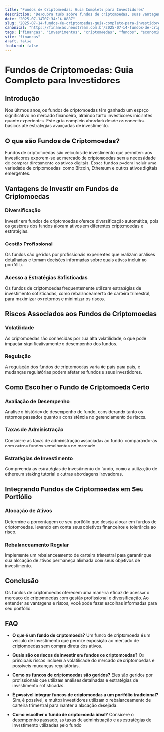 ```yaml
---
title: "Fundos de Criptomoedas: Guia Completo para Investidores"
description: "Descubra tudo sobre fundos de criptomoedas, suas vantagens, estratégias de investimento e como integrar em seu portfólio."
date: "2025-07-14T07:34:16.088Z"
slug: "2025-07-14-fundos-de-criptomoedas-guia-completo-para-investidores"
canonical: "https://financas.neostream.com.br/2025-07-14-fundos-de-criptomoedas-guia-completo-para-investidores"
tags: ["finanças", "investimentos", "criptomoedas", "fundos", "economia"]
site: "financas"
draft: false
featured: false
---
```


# Fundos de Criptomoedas: Guia Completo para Investidores

## Introdução
Nos últimos anos, os fundos de criptomoedas têm ganhado um espaço significativo no mercado financeiro, atraindo tanto investidores iniciantes quanto experientes. Este guia completo abordará desde os conceitos básicos até estratégias avançadas de investimento.

## O que são Fundos de Criptomoedas?
Fundos de criptomoedas são veículos de investimento que permitem aos investidores exporem-se ao mercado de criptomoedas sem a necessidade de comprar diretamente os ativos digitais. Esses fundos podem incluir uma variedade de criptomoedas, como Bitcoin, Ethereum e outros ativos digitais emergentes.

## Vantagens de Investir em Fundos de Criptomoedas
### Diversificação
Investir em fundos de criptomoedas oferece diversificação automática, pois os gestores dos fundos alocam ativos em diferentes criptomoedas e estratégias.

### Gestão Profissional
Os fundos são geridos por profissionais experientes que realizam análises detalhadas e tomam decisões informadas sobre quais ativos incluir no portfólio.

### Acesso a Estratégias Sofisticadas
Os fundos de criptomoedas frequentemente utilizam estratégias de investimento sofisticadas, como rebalanceamento de carteira trimestral, para maximizar os retornos e minimizar os riscos.

## Riscos Associados aos Fundos de Criptomoedas
### Volatilidade
As criptomoedas são conhecidas por sua alta volatilidade, o que pode impactar significativamente o desempenho dos fundos.

### Regulação
A regulação dos fundos de criptomoedas varia de país para país, e mudanças regulatórias podem afetar os fundos e seus investidores.

## Como Escolher o Fundo de Criptomoeda Certo
### Avaliação de Desempenho
Analise o histórico de desempenho do fundo, considerando tanto os retornos passados quanto a consistência no gerenciamento de riscos.

### Taxas de Administração
Considere as taxas de administração associadas ao fundo, comparando-as com outros fundos semelhantes no mercado.

### Estratégias de Investimento
Compreenda as estratégias de investimento do fundo, como a utilização de ethereum staking tutorial e outras abordagens inovadoras.

## Integrando Fundos de Criptomoedas em Seu Portfólio
### Alocação de Ativos
Determine a porcentagem de seu portfólio que deseja alocar em fundos de criptomoedas, levando em conta seus objetivos financeiros e tolerância ao risco.

### Rebalanceamento Regular
Implemente um rebalanceamento de carteira trimestral para garantir que sua alocação de ativos permaneça alinhada com seus objetivos de investimento.

## Conclusão
Os fundos de criptomoedas oferecem uma maneira eficaz de acessar o mercado de criptomoedas com gestão profissional e diversificação. Ao entender as vantagens e riscos, você pode fazer escolhas informadas para seu portfólio.

## FAQ
- **O que é um fundo de criptomoeda?**
  Um fundo de criptomoeda é um veículo de investimento que permite exposição ao mercado de criptomoedas sem compra direta dos ativos.

- **Quais são os riscos de investir em fundos de criptomoedas?**
  Os principais riscos incluem a volatilidade do mercado de criptomoedas e possíveis mudanças regulatórias.

- **Como os fundos de criptomoedas são geridos?**
  Eles são geridos por profissionais que utilizam análises detalhadas e estratégias de investimento sofisticadas.

- **É possível integrar fundos de criptomoedas a um portfólio tradicional?**
  Sim, é possível, e muitos investidores utilizam o rebalanceamento de carteira trimestral para manter a alocação desejada.

- **Como escolher o fundo de criptomoeda ideal?**
  Considere o desempenho passado, as taxas de administração e as estratégias de investimento utilizadas pelo fundo.
